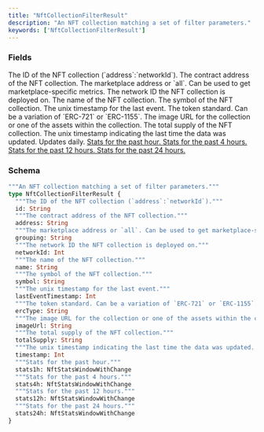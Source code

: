 ```yaml
---
title: "NftCollectionFilterResult"
description: "An NFT collection matching a set of filter parameters."
keywords: ['NftCollectionFilterResult']
---
```


### Fields

<ResponseField name="id" type="String">
  The ID of the NFT collection (`address`:`networkId`).
</ResponseField>

<ResponseField name="address" type="String">
  The contract address of the NFT collection.
</ResponseField>

<ResponseField name="grouping" type="String">
  The marketplace address or `all`. Can be used to get marketplace-specific metrics.
</ResponseField>

<ResponseField name="networkId" type="Int">
  The network ID the NFT collection is deployed on.
</ResponseField>

<ResponseField name="name" type="String">
  The name of the NFT collection.
</ResponseField>

<ResponseField name="symbol" type="String">
  The symbol of the NFT collection.
</ResponseField>

<ResponseField name="lastEventTimestamp" type="Int">
  The unix timestamp for the last event.
</ResponseField>

<ResponseField name="ercType" type="String">
  The token standard. Can be a variation of `ERC-721` or `ERC-1155`.
</ResponseField>

<ResponseField name="imageUrl" type="String">
  The image URL for the collection or one of the assets within the collection.
</ResponseField>

<ResponseField name="totalSupply" type="String">
  The total supply of the NFT collection.
</ResponseField>

<ResponseField name="timestamp" type="Int">
  The unix timestamp indicating the last time the data was updated. Updates daily.
</ResponseField>

<a href="/api-reference/types/nftstatswindowwithchange">
  <ResponseField name="stats1h" type="NftStatsWindowWithChange">
    Stats for the past hour.
  </ResponseField>
</a>

<a href="/api-reference/types/nftstatswindowwithchange">
  <ResponseField name="stats4h" type="NftStatsWindowWithChange">
    Stats for the past 4 hours.
  </ResponseField>
</a>

<a href="/api-reference/types/nftstatswindowwithchange">
  <ResponseField name="stats12h" type="NftStatsWindowWithChange">
    Stats for the past 12 hours.
  </ResponseField>
</a>

<a href="/api-reference/types/nftstatswindowwithchange">
  <ResponseField name="stats24h" type="NftStatsWindowWithChange">
    Stats for the past 24 hours.
  </ResponseField>
</a>

### Schema


```graphql 
"""An NFT collection matching a set of filter parameters."""
type NftCollectionFilterResult {
  """The ID of the NFT collection (`address`:`networkId`)."""
  id: String
  """The contract address of the NFT collection."""
  address: String
  """The marketplace address or `all`. Can be used to get marketplace-specific metrics."""
  grouping: String
  """The network ID the NFT collection is deployed on."""
  networkId: Int
  """The name of the NFT collection."""
  name: String
  """The symbol of the NFT collection."""
  symbol: String
  """The unix timestamp for the last event."""
  lastEventTimestamp: Int
  """The token standard. Can be a variation of `ERC-721` or `ERC-1155`."""
  ercType: String
  """The image URL for the collection or one of the assets within the collection."""
  imageUrl: String
  """The total supply of the NFT collection."""
  totalSupply: String
  """The unix timestamp indicating the last time the data was updated. Updates daily."""
  timestamp: Int
  """Stats for the past hour."""
  stats1h: NftStatsWindowWithChange
  """Stats for the past 4 hours."""
  stats4h: NftStatsWindowWithChange
  """Stats for the past 12 hours."""
  stats12h: NftStatsWindowWithChange
  """Stats for the past 24 hours."""
  stats24h: NftStatsWindowWithChange
}
```
